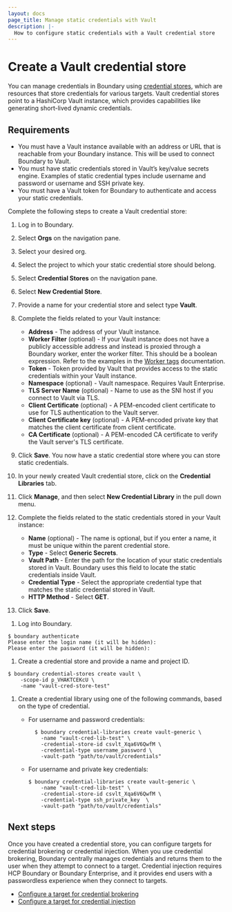 ```yaml
---
layout: docs
page_title: Manage static credentials with Vault
description: |-
  How to configure static credentials with a Vault credential store
---
```


# Create a Vault credential store

You can manage credentials in Boundary using [credential stores](/boundary/docs/concepts/domain-model/credential-stores), which are resources that store credentials for various targets.
Vault credential stores point to a HashiCorp Vault instance, which provides capabilities like generating short-lived dynamic credentials.

## Requirements

- You must have a Vault instance available with an address or URL that is reachable from your Boundary instance. This will be used to connect Boundary to Vault.
- You must have static credentials stored in Vault’s key/value secrets engine. Examples of static credential types include username and password or username and SSH private key.
- You must have a Vault token for Boundary to authenticate and access your static credentials.

Complete the following steps to create a Vault credential store:

<Tabs>
<Tab heading="UI" group="ui">

1. Log in to Boundary.
1. Select **Orgs** on the navigation pane.
1. Select your desired org.
1. Select the project to which your static credential store should belong.
1. Select **Credential Stores** on the navigation pane.
1. Select **New Credential Store**.
1. Provide a name for your credential store and select type **Vault**.
1. Complete the fields related to your Vault instance:
    - **Address** - The address of your Vault instance.
    - **Worker Filter** (optional) - If your Vault instance does not have a publicly accessible address and instead is proxied through a Boundary worker, enter the worker filter. This should be a boolean expression. Refer to the examples in the [Worker tags](/boundary/docs/concepts/filtering/worker-tags) documentation.
    - **Token** - Token provided by Vault that provides access to the static credentials within your Vault instance.
    - **Namespace** (optional) - Vault namespace. Requires Vault Enterprise.
    - **TLS Server Name** (optional) - Name to use as the SNI host if you connect to Vault via TLS.
    - **Client Certificate** (optional) - A PEM-encoded client certificate to use for TLS authentication to the Vault server.
    - **Client Certificate key** (optional) - A PEM-encoded private key that matches the client certificate from client certificate.
    - **CA Certificate** (optional) - A PEM-encoded CA certificate to verify the Vault server's TLS certificate.

1. Click **Save**. You now have a static credential store where you can store static credentials.
1. In your newly created Vault credential store, click on the **Credential Libraries** tab.
1. Click **Manage**, and then select **New Credential Library** in the pull down menu.
1. Complete the fields related to the static credentials stored in your Vault instance:
    - **Name** (optional) -  The name is optional, but if you enter a name, it must be unique within the parent credential store.
    - **Type** - Select **Generic Secrets**.
    - **Vault Path** - Enter the path for the location of your static credentials stored in Vault. Boundary uses this field to locate the static credentials inside Vault.
    - **Credential Type** - Select the appropriate credential type that matches the static credential stored in Vault.
    - **HTTP Method** - Select **GET**.
1. Click **Save**.

</Tab>
<Tab heading="CLI" group="cli">

1. Log into Boundary.

  ```shell-session
  $ boundary authenticate
  Please enter the login name (it will be hidden):
  Please enter the password (it will be hidden):
  ```

1. Create a credential store and provide a name and project ID.

  ```shell-session
  $ boundary credential-stores create vault \
      -scope-id p_VHAKTCEKcU \
      -name "vault-cred-store-test"
  ```

1. Create a credential library using one of the following commands, based on the type of credential.

    - For username and password credentials:

      ```shell-session
        $ boundary credential-libraries create vault-generic \
          -name "vault-cred-lib-test" \
          -credential-store-id csvlt_Xqa6V6QwfM \
          -credential-type username_password \
          -vault-path "path/to/vault/credentials"
      ```

    - For username and private key credentials:

      ```shell-session
      $ boundary credential-libraries create vault-generic \
          -name "vault-cred-lib-test" \
          -credential-store-id csvlt_Xqa6V6QwfM \
          -credential-type ssh_private_key  \
          -vault-path "path/to/vault/credentials"
      ```

</Tab>
</Tabs>

## Next steps

Once you have created a credential store, you can configure targets for credential brokering or credential injection.
When you use credential brokering, Boundary centrally manages credentials and returns them to the user when they attempt to connect to a target.
Credential injection requires HCP Boundary or Boundary Enterprise, and it provides end users with a passwordless experience when they connect to targets.

- [Configure a target for credential brokering](/boundary/docs/configuration/credential-management/configure-credential-brokering)
- [Configure a target for credential injection](/boundary/docs/configuration/credential-management/configure-credential-brokering)